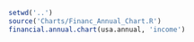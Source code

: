 

```r

setwd('..')
source('Charts/Financ_Annual_Chart.R')
financial.annual.chart(usa.annual, 'income')
```


